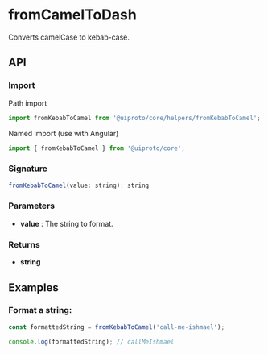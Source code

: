 
<Meta title="Core/Helpers/fromKebabToCamel" />

<h1>fromCamelToDash</h1>

Converts camelCase to kebab-case.

<h2>API</h2>

<h3>Import</h3>

Path import

```javascript
import fromKebabToCamel from '@uiproto/core/helpers/fromKebabToCamel';
```

Named import (use with Angular)

```javascript
import { fromKebabToCamel } from '@uiproto/core';
```

<h3>Signature</h3>

```javascript
fromKebabToCamel(value: string): string
```

<h3>Parameters</h3>

<ul>
  <li>
    <strong>value</strong> : The string to format.
  </li>
</ul>

<h3>Returns</h3>

<ul>
  <li>
    <strong>string</strong>
  </li>
</ul>

<h2>Examples</h2>

<h3>Format a string:</h3>

```javascript
const formattedString = fromKebabToCamel('call-me-ishmael');

console.log(formattedString); // callMeIshmael
```
